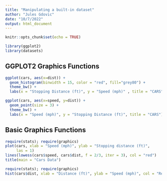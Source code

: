 ```yaml
---
title: "Manipulating a built-in dataset"
author: "Jules Gdovic"
date: "10/7/2022"
output: html_document
---
```


```r
knitr::opts_chunk$set(echo = TRUE)
```
```r
library(ggplot2)
library(datasets)
```

## GGPLOT2 Graphics Functions 
```r
ggplot(cars, aes(x=dist)) +
  geom_histogram(binwidth = 15, color = "red", fill="grey80") +
  theme_bw() +
  labs(x = "Stopping Distance (ft)", y = "Speed (mph)" , title = "CARS")
```

```r
ggplot(cars, aes(x=speed, y=dist)) +
  geom_point(size = 3) +
  theme_bw() +
  labs(x = "Speed (mph)", y = "Stopping Distance (ft)", title = "CARS")
```

## Basic Graphics Functions
```r
require(stats); require(graphics)
plot(cars, xlab = "Speed (mph)", ylab = "Stopping distance (ft)",
     las = 1)
lines(lowess(cars$speed, cars$dist, f = 2/3, iter = 3), col = "red")
title(main = "Cars Data")
```

```r
require(stats); require(graphics)
hist(cars$dist, xlab = "Distance (ft)", ylab = "Speed (mph)", col = "Red", las = 1)
```

